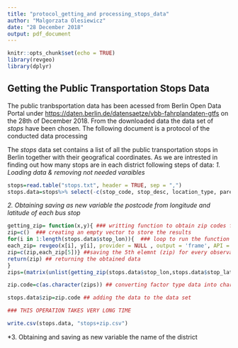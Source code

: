```yaml
---
title: "protocol_getting_and processing_stops_data"
author: "Malgorzata Olesiewicz"
date: "28 December 2018"
output: pdf_document
---
```


```r
knitr::opts_chunk$set(echo = TRUE)
library(revgeo)
library(dplyr)
```

## Getting the Public Transportation Stops Data

The public tranbsportation data has been acessed from Berlin Open Data Portal under <https://daten.berlin.de/datensaetze/vbb-fahrplandaten-gtfs> on the 28th of December 2018. 
From the downloaded data the data set of *stops* have been chosen. The following document is a protocol of the conducted data processing 

The *stops* data set contains a list of all the public transportation stops in Berlin together with their geografical coordinates. As we are intrested in finding out how many stops are in each district following steps of data: 
*1. Loading data & removing not needed varaibles*
```r
stops=read.table("stops.txt", header = TRUE, sep = ",")
stops.data=stops%>% select(-c(stop_code, stop_desc, location_type, parent_station)) ### removing not needed columns
```
*2. Obtaining saving as new variable the postcode from longitude and latitude of each bus stop* 

```r
getting_zip= function(x,y){ ### writting function to obtain zip codes for every bus stop:lontitude and latitude as asrugments
zip=c()  ### creating an empty vector to store the results
for(i in 1:length(stops.data$stop_lon)){  ### loop to run the function for every observation
each_zip= revgeo(x[i], y[i], provider = NULL , output = 'frame', API = NULL, item = 'zip') ## using revgeo package to get zip code for every stop (open street maps as the default option)
zip=c(zip,each_zip[5])} ##saving the 5th elemnt (zip) for every observation and adding it to previouse zips
return(zip) ## returning the obtained data
}
zips=(matrix(unlist(getting_zip(stops.data$stop_lon,stops.data$stop_lat)))) ## running the function and converting the obtained level data into factor type

zip.code=c(as.character(zips)) ## converting factor type data into character (numeric not possible as some post codes start from 0) and saving it as a vector

stops.data$zip=zip.code ## adding the data to the data set

### THIS OPERATION TAKES VERY LONG TIME

write.csv(stops.data, "stops+zip.csv")
```

*3. Obtaining and saving as new variable the name of the district 